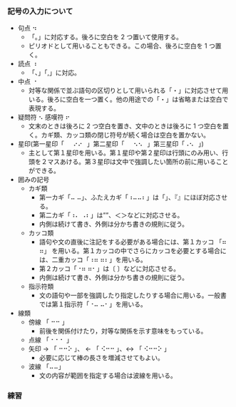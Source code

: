 
### 記号の入力について

- 句点 ⠲
  - 「。」に対応する。後ろに空白を 2 つ置いて使用する。
  - ピリオドとして用いることもできる。この場合、後ろに空白を 1 つ置く。
- 読点 ⠰
  - 「、」「,」に対応。
- 中点 ⠐
  - 対等な関係で並ぶ語句の区切りとして用いられる「・」に対応させて用いる。後ろに空白を一つ置く。他の用途での「・」は省略または空白で表現する。
- 疑問符 ⠢ 感嘆符 ⠖
  - 文末のときは後ろに 2 つ空白を置き、文中のときは後ろに 1 つ空白を置く。カギ類、カッコ類の閉じ符号が続く場合は空白を置かない。
- 星印(第一星印「⠀⠀⠔⠔⠀」第二星印「⠀⠀⠢⠢⠀」第三星印「⠠⠢⠀」)
  - 主として第１星印を用いる。第１星印や第２星印は行頭にのみ用い、行頭を２マスあける。第３星印は文中で強調したい箇所の前に用いることができる。
- 囲みの記号
  - カギ類
    - 第一カギ「⠤ ⠤」、ふたえカギ「⠰⠤⠤⠆」は「」、『』にほぼ対応させる。
    - 第二カギ「⠰⠄ ⠠⠆」は””、＜＞などに対応させる。
    - 内側は続けて書き、外側は分かち書きの規則に従う。
  - カッコ類
    - 語句や文の直後に注記をする必要がある場合には、第１カッコ 「⠶ ⠶」 を用いる。第１カッコの中でさらにカッコを必要とする場合には、二重カッコ「⠰⠶ ⠶⠆」を用いる。
    - 第２カッコ「⠐⠶ ⠶⠂」は〔 〕などに対応させる。
    - 内側は続けて書き、外側は分かち書きの規則に従う。
  - 指示符類
    - 文の語句や一部を強調したり指定したりする場合に用いる。一般書では第１指示符「⠐⠤ ⠤⠂」を用いる。
- 線類
  - 傍線 「 ⠒⠒ 」
    - 前後を関係付けたり，対等な関係を示す意味をもっている。
  - 点線 「 ⠂⠂⠂ 」
  - 矢印 → 「 ⠒⠒⠕ 」、 ← 「 ⠪⠒⠒ 」、↔ 「 ⠪⠒⠒⠕ 」
    - 必要に応じて棒の長さを増減させてもよい。
  - 波線 「⠤⠤」
    - 文の内容が範囲を指定する場合は波線を用いる。

### 練習
